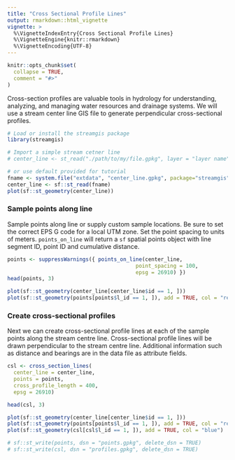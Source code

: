 ```yaml
---
title: "Cross Sectional Profile Lines"
output: rmarkdown::html_vignette
vignette: >
  %\VignetteIndexEntry{Cross Sectional Profile Lines}
  %\VignetteEngine{knitr::rmarkdown}
  %\VignetteEncoding{UTF-8}
---
```


```r
knitr::opts_chunk$set(
  collapse = TRUE,
  comment = "#>"
)
```

Cross-section profiles are valuable tools in hydrology for understanding, analyzing, and managing water resources and drainage systems. We will use a stream center line GIS file to generate perpendicular cross-sectional profiles.


```r
# Load or install the streamgis package
library(streamgis)

# Import a simple stream cetner line
# center_line <- st_read("./path/to/my/file.gpkg", layer = "layer name")

# or use default provided for tutorial
fname <- system.file("extdata", "center_line.gpkg", package="streamgis")
center_line <- sf::st_read(fname)
plot(sf::st_geometry(center_line))

```


### Sample points along line

Sample points along line or supply custom sample locations. Be sure to set the correct EPS G code for a local UTM zone. Set the point spacing to units of meters. `points_on_line` will return a `sf` spatial points object with line segment ID, point ID and cumulative distance. 


```r

points <- suppressWarnings({ points_on_line(center_line,
                                         point_spacing = 100,
                                         epsg = 26910) })
head(points, 3)

plot(sf::st_geometry(center_line[center_line$id == 1, ]))
plot(sf::st_geometry(points[points$l_id == 1, ]), add = TRUE, col = "red")


```

### Create cross-sectional profiles

Next we can create cross-sectional profile lines at each of the sample points along the stream centre line. Cross-sectional profile lines will be drawn perpendicular to the stream centre line. Additional information such as distance and bearings are in the data file as attribute fields.


```r

csl <- cross_section_lines(
  center_line = center_line,
  points = points,
  cross_profile_length = 400,
  epsg = 26910)

head(csl, 3)

plot(sf::st_geometry(center_line[center_line$id == 1, ]))
plot(sf::st_geometry(points[points$l_id == 1, ]), add = TRUE, col = "red")
plot(sf::st_geometry(csl[csl$l_id == 1, ]), add = TRUE, col = "blue")

# sf::st_write(points, dsn = "points.gpkg", delete_dsn = TRUE)
# sf::st_write(csl, dsn = "profiles.gpkg", delete_dsn = TRUE)




```





